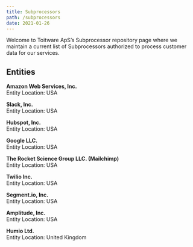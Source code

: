 ```yaml
---
title: Subprocessors
path: /subprocessors
date: 2021-01-26
---
```


<PageTitle title="Subprocessors" subtitle="Current as of: April 10, 2021" />

<Section>

Welcome to Toitware ApS’s Subprocessor repository page where we maintain a
current list of Subprocessors authorized to process customer data for our
services.

## Entities

**Amazon Web Services, Inc.**  
Entity Location: USA

**Slack, Inc.**  
Entity Location: USA

**Hubspot, Inc.**  
Entity Location: USA

**Google LLC.**  
Entity Location: USA

**The Rocket Science Group LLC. (Mailchimp)**  
Entity Location: USA

**Twilio Inc.**  
Entity Location: USA

**Segment.io, Inc.**  
Entity Location: USA

**Amplitude, Inc.**  
Entity Location: USA

**Humio Ltd.**  
Entity Location: United Kingdom

</Section>
